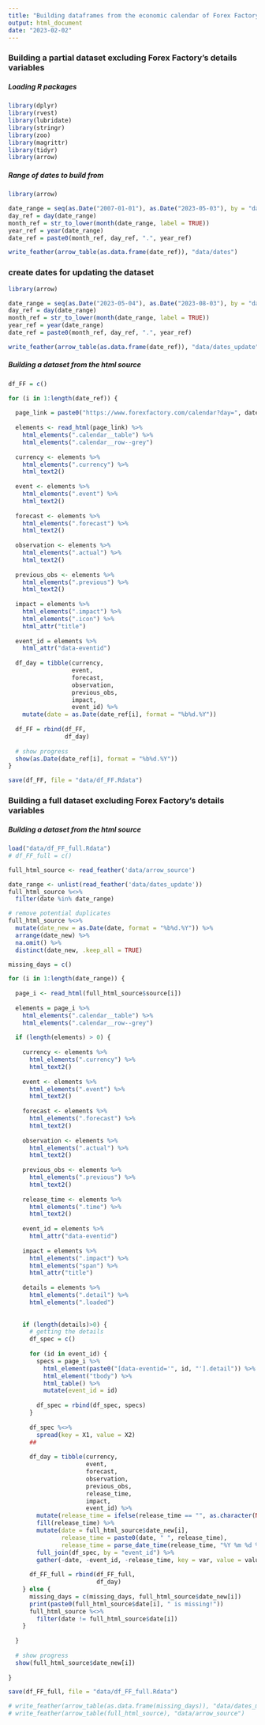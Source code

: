 ```yaml
---
title: "Building dataframes from the economic calendar of Forex Factory"
output: html_document
date: "2023-02-02"
---
```


### Building a partial dataset excluding Forex Factory's details variables

##### Loading R packages
```r
library(dplyr)
library(rvest)
library(lubridate)
library(stringr)
library(zoo)
library(magrittr)
library(tidyr)
library(arrow)
```

##### Range of dates to build from
```r
library(arrow)

date_range = seq(as.Date("2007-01-01"), as.Date("2023-05-03"), by = "days")
day_ref = day(date_range)
month_ref = str_to_lower(month(date_range, label = TRUE))
year_ref = year(date_range)
date_ref = paste0(month_ref, day_ref, ".", year_ref)

write_feather(arrow_table(as.data.frame(date_ref)), "data/dates")
```

### create dates for updating the dataset
```r
library(arrow)

date_range = seq(as.Date("2023-05-04"), as.Date("2023-08-03"), by = "days")
day_ref = day(date_range)
month_ref = str_to_lower(month(date_range, label = TRUE))
year_ref = year(date_range)
date_ref = paste0(month_ref, day_ref, ".", year_ref)

write_feather(arrow_table(as.data.frame(date_ref)), "data/dates_update")
```


##### Building a dataset from the html source
```r
df_FF = c()

for (i in 1:length(date_ref)) {
  
  page_link = paste0("https://www.forexfactory.com/calendar?day=", date_ref[i])
  
  elements <- read_html(page_link) %>% 
    html_elements(".calendar__table") %>% 
    html_elements(".calendar__row--grey")
  
  currency <- elements %>%
    html_elements(".currency") %>%
    html_text2()
  
  event <- elements %>%
    html_elements(".event") %>%
    html_text2()
  
  forecast <- elements %>%
    html_elements(".forecast") %>%
    html_text2()
  
  observation <- elements %>%
    html_elements(".actual") %>%
    html_text2()
  
  previous_obs <- elements %>%
    html_elements(".previous") %>%
    html_text2()
  
  impact = elements %>%
    html_elements(".impact") %>%
    html_elements(".icon") %>%
    html_attr("title")
  
  event_id = elements %>%
    html_attr("data-eventid")
  
  df_day = tibble(currency,
                  event,
                  forecast,
                  observation,
                  previous_obs,
                  impact,
                  event_id) %>%
    mutate(date = as.Date(date_ref[i], format = "%b%d.%Y"))
  
  df_FF = rbind(df_FF,
                df_day)
  
  # show progress
  show(as.Date(date_ref[i], format = "%b%d.%Y"))
}

save(df_FF, file = "data/df_FF.Rdata")
```

### Building a full dataset excluding Forex Factory's details variables
##### Building a dataset from the html source
```r
load("data/df_FF_full.Rdata")
# df_FF_full = c()

full_html_source <- read_feather('data/arrow_source')

date_range <- unlist(read_feather('data/dates_update'))
full_html_source %<>%
  filter(date %in% date_range)

# remove potential duplicates
full_html_source %<>%
  mutate(date_new = as.Date(date, format = "%b%d.%Y")) %>% 
  arrange(date_new) %>%
  na.omit() %>%
  distinct(date_new, .keep_all = TRUE)

missing_days = c()

for (i in 1:length(date_range)) {
  
  page_i <- read_html(full_html_source$source[i])
  
  elements = page_i %>% 
    html_elements(".calendar__table") %>% 
    html_elements(".calendar__row--grey")
  
  if (length(elements) > 0) {
    
    currency <- elements %>%
      html_elements(".currency") %>%
      html_text2()
    
    event <- elements %>%
      html_elements(".event") %>%
      html_text2()
    
    forecast <- elements %>%
      html_elements(".forecast") %>%
      html_text2()
    
    observation <- elements %>%
      html_elements(".actual") %>%
      html_text2()
    
    previous_obs <- elements %>%
      html_elements(".previous") %>%
      html_text2()
    
    release_time <- elements %>%
      html_elements(".time") %>%
      html_text2()
    
    event_id = elements %>%
      html_attr("data-eventid")
    
    impact = elements %>%
      html_elements(".impact") %>%
      html_elements("span") %>%
      html_attr("title")
    
    details = elements %>%
      html_elements(".detail") %>%
      html_elements(".loaded")
    
    
    if (length(details)>0) {
      # getting the details
      df_spec = c()
      
      for (id in event_id) {
        specs = page_i %>%
          html_element(paste0("[data-eventid='", id, "'].detail")) %>%
          html_element("tbody") %>%
          html_table() %>%
          mutate(event_id = id)
        
        df_spec = rbind(df_spec, specs)
      }
      
      df_spec %<>% 
        spread(key = X1, value = X2)
      ##
      
      df_day = tibble(currency,
                      event,
                      forecast,
                      observation,
                      previous_obs,
                      release_time,
                      impact,
                      event_id) %>%
        mutate(release_time = ifelse(release_time == "", as.character(NA), release_time)) %>%
        fill(release_time) %>%
        mutate(date = full_html_source$date_new[i],
               release_time = paste0(date, " ", release_time),
               release_time = parse_date_time(release_time, "%Y %m %d %H:%M%p")) %>%
        full_join(df_spec, by = "event_id") %>%
        gather(-date, -event_id, -release_time, key = var, value = value)
      
      df_FF_full = rbind(df_FF_full,
                         df_day)
    } else {
      missing_days = c(missing_days, full_html_source$date_new[i])
      print(paste0(full_html_source$date[i], " is missing!"))
      full_html_source %<>%
        filter(date != full_html_source$date[i])
    }
    
  }
  
  # show progress
  show(full_html_source$date_new[i])
  
}

save(df_FF_full, file = "data/df_FF_full.Rdata")
```

```r
# write_feather(arrow_table(as.data.frame(missing_days)), "data/dates_missing")
# write_feather(arrow_table(full_html_source), "data/arrow_source")
```

